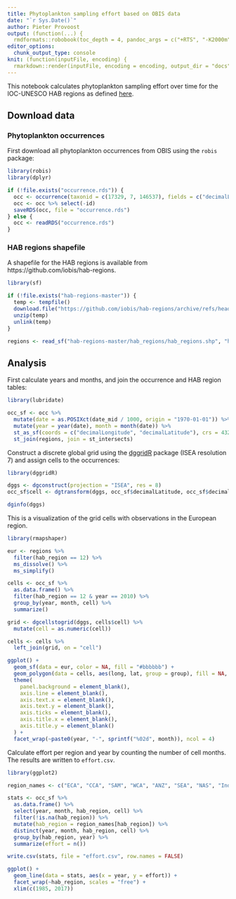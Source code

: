 ```yaml
---
title: Phytoplankton sampling effort based on OBIS data
date: "`r Sys.Date()`"
author: Pieter Provoost
output: (function(...) {
  rmdformats::robobook(toc_depth = 4, pandoc_args = c("+RTS", "-K2000m", "-RTS"), ...) })
editor_options: 
  chunk_output_type: console
knit: (function(inputFile, encoding) {
  rmarkdown::render(inputFile, encoding = encoding, output_dir = "docs") })  
---
```


This notebook calculates phytoplankton sampling effort over time for the IOC-UNESCO HAB regions as defined [here](https://github.com/iobis/hab-regions).

## Download data
### Phytoplankton occurrences

First download all phytoplankton occurrences from OBIS using the `robis` package:

```r
library(robis)
library(dplyr)

if (!file.exists("occurrence.rds")) {
  occ <- occurrence(taxonid = c(17329, 7, 146537), fields = c("decimalLongitude", "decimalLatitude", "date_mid"))
  occ <- occ %>% select(-id)
  saveRDS(occ, file = "occurrence.rds")
} else {
  occ <- readRDS("occurrence.rds")
}
```

### HAB regions shapefile

A shapefile for the HAB regions is available from https://github.com/iobis/hab-regions. 

```r
library(sf)

if (!file.exists("hab-regions-master")) {
  temp <- tempfile()
  download.file("https://github.com/iobis/hab-regions/archive/refs/heads/master.zip", temp)
  unzip(temp)
  unlink(temp)
}

regions <- read_sf("hab-regions-master/hab_regions/hab_regions.shp", "hab_regions")
```

## Analysis

First calculate years and months, and join the occurrence and HAB region tables:

```r
library(lubridate)

occ_sf <- occ %>%
  mutate(date = as.POSIXct(date_mid / 1000, origin = "1970-01-01")) %>%
  mutate(year = year(date), month = month(date)) %>%
  st_as_sf(coords = c("decimalLongitude", "decimalLatitude"), crs = 4326, remove = FALSE) %>%
  st_join(regions, join = st_intersects)
```

Construct a discrete global grid using the [dggridR](https://github.com/r-barnes/dggridR) package (ISEA resolution 7) and assign cells to the occurrences:

```r
library(dggridR)

dggs <- dgconstruct(projection = "ISEA", res = 8)
occ_sf$cell <- dgtransform(dggs, occ_sf$decimalLatitude, occ_sf$decimalLongitude)

dginfo(dggs)
```

This is a visualization of the grid cells with observations in the European region.

```r
library(rmapshaper)

eur <- regions %>%
  filter(hab_region == 12) %>%
  ms_dissolve() %>%
  ms_simplify()

cells <- occ_sf %>%
  as.data.frame() %>%
  filter(hab_region == 12 & year == 2010) %>%
  group_by(year, month, cell) %>%
  summarize()

grid <- dgcellstogrid(dggs, cells$cell) %>%
  mutate(cell = as.numeric(cell))

cells <- cells %>%
  left_join(grid, on = "cell")

ggplot() +
  geom_sf(data = eur, color = NA, fill = "#bbbbbb") +
  geom_polygon(data = cells, aes(long, lat, group = group), fill = NA, color = "#cc3300") +
  theme(
    panel.background = element_blank(),
    axis.line = element_blank(),
    axis.text.x = element_blank(),
    axis.text.y = element_blank(),
    axis.ticks = element_blank(),
    axis.title.x = element_blank(),
    axis.title.y = element_blank()
  ) +
  facet_wrap(~paste0(year, "-", sprintf("%02d", month)), ncol = 4)
```

Calculate effort per region and year by counting the number of cell months. The results are written to `effort.csv`.

```r
library(ggplot2)

region_names <- c("ECA", "CCA", "SAM", "WCA", "ANZ", "SEA", "NAS", "Indian Ocean", "Benguela", "West Africa", "MED", "EUR", "PAC")

stats <- occ_sf %>%
  as.data.frame() %>%
  select(year, month, hab_region, cell) %>%
  filter(!is.na(hab_region)) %>%
  mutate(hab_region = region_names[hab_region]) %>%
  distinct(year, month, hab_region, cell) %>%
  group_by(hab_region, year) %>%
  summarize(effort = n())

write.csv(stats, file = "effort.csv", row.names = FALSE)

ggplot() +
  geom_line(data = stats, aes(x = year, y = effort)) +
  facet_wrap(~hab_region, scales = "free") +
  xlim(c(1985, 2017))
```

